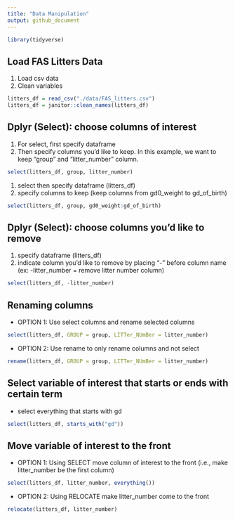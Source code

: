 ```yaml
---
title: "Data Manipulation"
output: github_document
---
```


```r
library(tidyverse)
```

## Load FAS Litters Data

1. Load csv data
2. Clean variables
```r
litters_df = read_csv("./data/FAS_litters.csv")
litters_df = janitor::clean_names(litters_df)
```

## Dplyr (Select): choose columns of interest 

1. For select, first specify dataframe
2. Then specify columns you'd like to keep. In this example, we want to keep "group" and "litter_number" column.
```r
select(litters_df, group, litter_number)
```

1. select then specify dataframe (litters_df)
2. specify columns to keep (keep columns from gd0_weight to gd_of_birth)
```r
select(litters_df, group, gd0_weight:gd_of_birth)
```

## Dplyr (Select): choose columns you'd like to remove

1. specify dataframe (litters_df)
2. indicate column you'd like to remove by placing "-" before column name (ex: -litter_number = remove litter number column)

```r
select(litters_df, -litter_number)
```

## Renaming columns

* OPTION 1: Use select columns and rename selected columns

```r
select(litters_df, GROUP = group, LITTer_NUmBer = litter_number)
```

* OPTION 2: Use rename to only rename columns and not select

```r
rename(litters_df, GROUP = group, LITTer_NUmBer = litter_number)
```

## Select variable of interest that starts or ends with certain term

* select everything that starts with gd
```r
select(litters_df, starts_with("gd"))
```

## Move variable of interest to the front

* OPTION 1: Using SELECT
move column of interest to the front (i.e., make litter_number be the first column)

```r
select(litters_df, litter_number, everything())
```

* OPTION 2: Using RELOCATE
make litter_number come to the front

```r
relocate(litters_df, litter_number)
```


